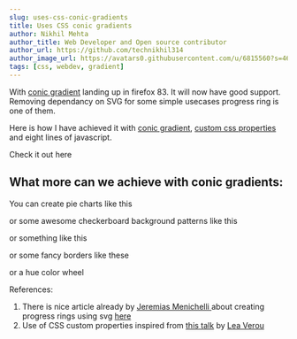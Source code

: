 ```yaml
---
slug: uses-css-conic-gradients
title: Uses CSS conic gradients
author: Nikhil Mehta
author_title: Web Developer and Open source contributor
author_url: https://github.com/technikhil314
author_image_url: https://avatars0.githubusercontent.com/u/6815560?s=460&u=9dfdf0cd916a97fc0f6b85ad9e6a55843c9ffe1b&v=4
tags: [css, webdev, gradient]
---
```



With [conic gradient](https://developer.mozilla.org/en-US/docs/Web/CSS/conic-gradient) landing up in firefox 83. It will now have good support. Removing dependancy on SVG for some simple usecases progress ring is one of them.

Here is how I have achieved it with [conic gradient](https://developer.mozilla.org/en-US/docs/Web/CSS/conic-gradient), [custom css properties](https://developer.mozilla.org/en-US/docs/Web/CSS/Using_CSS_custom_properties) and eight lines of javascript.

<!--truncate-->

Check it out here

<CodePen codePenEmbedUrl="https://codepen.io/nikhil-001mehta/embed/preview/abZdzey" />

## What more can we achieve with conic gradients:

You can create pie charts like this

<CodePen codePenEmbedUrl="https://codepen.io/nikhil-001mehta/embed/preview/dyXGGJV" />

or some awesome checkerboard background patterns like this

<CodePen codePenEmbedUrl="https://codepen.io/nikhil-001mehta/embed/preview/LYZGGBz" />

or something like this

<CodePen codePenEmbedUrl="https://codepen.io/nikhil-001mehta/embed/preview/dyXGGEm" />

or some fancy borders like these

<CodePen codePenEmbedUrl="https://codepen.io/nikhil-001mehta/embed/preview/GRqooYX" />

or a hue color wheel

<CodePen codePenEmbedUrl="https://codepen.io/nikhil-001mehta/embed/preview/jOrWWQN" />

References:

1. There is nice article already by [Jeremias Menichelli
   ](https://twitter.com/jeremenichelli) about creating progress rings using svg [here](https://css-tricks.com/building-progress-ring-quickly/)
1. Use of CSS custom properties inspired from [this talk](https://www.youtube.com/watch?v=kZOJCVvyF-4) by [Lea Verou](https://twitter.com/LeaVerou)
